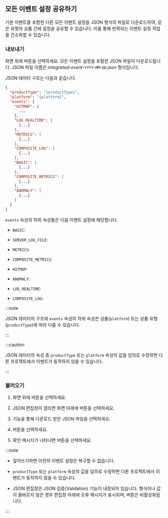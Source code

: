 ## 모든 이벤트 설정 공유하기

기본 이벤트를 포함한 다른 모든 이벤트 설정을 JSON 형식의 파일로 다운로드하여, 같은 유형의 상품 간에 설정을 공유할 수 있습니다. 이를 통해 반복되는 이벤트 설정 작업을 간소화할 수 있습니다.

### 내보내기

화면 위에 <Cmdname sid="BTN07762" className="uitext" /> 버튼을 선택하세요. 모든 이벤트 설정을 포함한 JSON 파일이 다운로드됩니다. JSON 파일 이름은 *integrated-event-`YYYY`-`MM`-`DD`.json* 형식입니다.

JSON 데이터 구조는 다음과 같습니다.

```json title="integrated-event"
{
  "productType": "{productType}",
  "platform": "{platform}",
  "events": {
    "HITMAP": {
      ...
    },
    "LOG_REALTIME": [
      {...}
    ],
    "METRICS": [
      {...}
    ],
    "COMPOSITE_LOG": [
      {...}
    ],
    "BASIC": [
      {...}
    ],
    "COMPOSITE_METRICS": [
      {...}
    ],
    "ANOMALY": [
      {...}
    ]
  }
}
```

`events` 속성의 하위 속성들은 다음 이벤트 설정에 해당합니다.

<InDoc product="java,php,python,nodejs,golang,dotnet,kubernetes"><ImgLang img='event-config-v2-all-events-apm-k8s.png' desc='Events' /></InDoc>

<InDoc product="postgresql,oracle,mysql,mssql,tibero,cubrid,altibase,redis,mongodb"><ImgLang img='event-config-v2-all-events-apm-k8s.png' desc='Events' /></InDoc>

<InDoc product="server"><ImgLang img='event-config-v2-all-events-server.png' desc='Events' /></InDoc>

<InDoc product="browser"><ImgLang img='event-config-v2-all-events-browser.png' desc='Events' /></InDoc>

<InDoc product="npm"><ImgLang img='event-config-v2-all-events-npm.png' desc='Events' /></InDoc>

* `BASIC`: <Cmdname sid="default" className="uitext" />

<InDoc product="server">

* `SERVER_LOG_FILE`: <Cmdname sid="sm_log_event_tab" className="uitext" />

</InDoc>

* `METRICS`: <Cmdname sid="metrics" className="uitext" />

<Xclude product="npm">

* `COMPOSITE_METRICS`: <Cmdname sid="composite_metrics" className="uitext" />

</Xclude>

<InDoc product="java,php,python,nodejs,golang,dotnet,kubernetes">

* `HITMAP`: <Cmdname sid="hitmap_pattern" className="uitext" />

</InDoc>

<Xclude product="browser,npm">

* `ANOMALY`: <Cmdname sid="anomaly_detection" className="uitext" />

* `LOG_REALTIME`: <Cmdname sid="realtime_log_event" className="uitext" />

* `COMPOSITE_LOG`: <Cmdname sid="composite_log_event" className="uitext" />

</Xclude>

:::note

JSON 데이터의 구조와 `events` 속성의 하위 속성은 상품(`platform`) 또는 상품 유형(`productType`)에 따라 다를 수 있습니다.

:::

:::caution

JSON 데이터의 속성 중 `productType` 또는 `platform` 속성의 값을 임의로 수정하면 다른 프로젝트에서 이벤트가 동작하지 않을 수 있습니다.

:::

### 불러오기

1. 화면 위에 <Cmdname sid="BTN07761" className="uitext" /> 버튼을 선택하세요.

1. JSON 편집창이 열리면 화면 아래에 <Cmdname sid="load" className="uitext" /> 버튼을 선택하세요.

    <ImgLang img='event-config-v2-json-batch-edit.png' desc='JSON 일괄 수정' />

1. <Cmdname sid="BTN07762" className="uitext" /> 기능을 통해 다운로드 받은 JSON 파일을 선택하세요.

1. <Cmdname sid="overwrite" className="uitext" /> 버튼을 선택하세요.

1. 확인 메시지가 나타나면 <Cmdname sid="overwrite" className="uitext" /> 버튼을 선택하세요.

:::note

- 덮어쓰기하면 이전의 이벤트 설정은 복구할 수 없습니다.

- `productType` 또는 `platform` 속성의 값을 임의로 수정하면 다른 프로젝트에서 이벤트가 동작하지 않을 수 있습니다.

- JSON 편집창은 JSON 검증(Validation) 기능이 내장되어 있습니다. 형식이나 값이 올바르지 않은 경우 편집창 아래에 오류 메시지가 표시되며, <Cmdname sid="overwrite" className="uitext" /> 버튼은 비활성화됩니다.

  <ImgLang img='event-config-v2-all-events-json-validate.png' />

:::